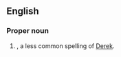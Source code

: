 ==English==

===Proper noun===
{{en-proper noun}}

# {{given name|male}}, a less common spelling of [[Derek]].